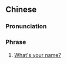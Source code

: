 {{also|你叫什么名字}}
==Chinese==
{{zh-forms|s=你叫什么名字|type=1122}}

===Pronunciation===
{{zh-pron
|m=nǐ jiào shénme míngzi
|cat=ph
}}

===Phrase===
{{zh-phrase}}

# [[what's your name|What's your name?]]